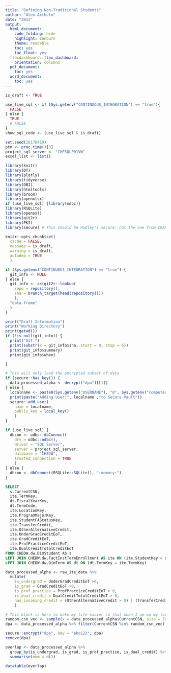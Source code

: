 ---
title: "Defining Non-Traditional Students"
author: "Alex Axthelm"
date: "2012"
output:
  html_document:
    code_folding: hide
    highlight: zenburn
    theme: readable
    toc: yes
    toc_float: yes
  flexdashboard::flex_dashboard:
    orientation: columns
  pdf_document:
    toc: yes
  word_document:
    toc: yes
---

```{r setup_variables, include = FALSE, cache = FALSE}
is_draft <- TRUE

use_live_sql <- if (Sys.getenv("CONTINUOUS_INTEGRATION") == "true"){
  FALSE
} else {
  TRUE
  # FALSE
}
show_sql_code <- (use_live_sql & is_draft)

set.seed(20170419)
ptm <- proc.time()[3]
project_sql_server <- "CHESQLP01VW"
excel_list <- list()
```

```{r load_packages, cache = FALSE, message = FALSE, echo = FALSE, include = FALSE}
library(knitr)
library(DT)
library(plotly)
library(tidyverse)
library(DBI)
library(htmltools)
library(broom)
library(openxlsx)
if (use_live_sql) {library(odbc)}
library(RSQLite)
library(openssl)
library(git2r)
library(PKI)
library(secure) # This should be Hadley's secure, not the one from CRAN
```

```{r set_knitr_options, include = FALSE, cache = FALSE}
knitr::opts_chunk$set(
  cache = FALSE,
  message = is_draft,
  warning = is_draft,
  autodep = TRUE
  )
```

```{r git_info, include = is_draft, cache = FALSE}
if (Sys.getenv("CONTINUOUS_INTEGRATION") == "true") {
  git_info <- NULL
} else {
  git_info <- as(git2r::lookup(
    repo = repository(),
    sha = branch_target(head(repository()))
    ),
  "data.frame"
  )
}
```

```{r UsefulInfo, results = "hold", include = is_draft, eval = is_draft, cache = FALSE}
print("Draft Information")
print("Working Directory")
print(getwd())
if (!is_null(git_info)) {
  print("GIT:")
  print(substr(x = git_info$sha, start = 0, stop = 6))
  print(git_info$summary)
  print(git_info$when)

}

```

```{r load_sample_data, include = !show_sql_code, eval = !use_live_sql}
# This will only load the encrypted subset of data
if (secure::has_key()) {
  data_processed_alpha <- decrypt("dpa")[[1]]
} else {
  localname <- paste0(Sys.getenv("USERNAME"), "@", Sys.getenv("computername"))
  print(paste("Adding User:", localname ,"to Secure Vault"))
  secure::add_user(
    name = localname,
    public_key = local_key()
    )
}
```

```{r Prepare_SQL_connection, include = show_sql_code, eval = TRUE}
if (use_live_sql) {
  dbcon <- odbc::dbConnect(
    drv = odbc::odbc(),
    driver = "SQL Server",
    server = project_sql_server,
    database = "CHEDW",
    trusted_connection = TRUE
    )
} else {
  dbcon <- dbConnect(RSQLite::SQLite(), ":memory:")
}
```

```{sql SQL_raw_ite_data, output.var = "raw_ite_data", include = show_sql_code, eval = use_live_sql, connection = dbcon}
SELECT
  s.CurrentCSN,
  ite.TermKey,
  dt.FiscalYearKey,
  dt.TermCode,
  ite.LocationKey,
  ite.ProgramMajorKey,
  ite.StudentFAStatusKey,
  ite.TransferCredit,
  ite.OtherAlternativeCredit,
  ite.UnderGradCreditEoT,
  ite.GradCreditEoT,
  ite.ProfPracticeCreditEoT,
  ite.DualCreditTotalCreditEoT
FROM CHEDW.dw.DimStudent AS s
LEFT JOIN CHEDW.dw.FactInstTermEnrollment AS ite ON (ite.StudentKey = s.StudentKey)
LEFT JOIN CHEDW.dw.DimTerm AS dt ON (dt.TermKey = ite.TermKey)
```


```{r include = show_sql_code, eval = use_live_sql}
data_processed_alpha <- raw_ite_data %>%
  mutate(
    is_undergrad = UnderGradCreditEoT >0,
    is_grad = GradCreditEoT >0,
    is_prof_practice = ProfPracticeCreditEoT > 0,
    is_dual_credit = DualCreditTotalCreditEoT > 0,
    has_incoming_credit = (OtherAlternativeCredit > 0) | (TransferCredit > 0)
    )
```

```{r save_sample_data_block, include = FALSE, eval = use_live_sql}
# This block is here to make my life easier so that when I am on my local machine, I can create an up to date set of sample data for Travis.
random_csn_vec <- sample(x = data_processed_alpha$CurrentCSN, size = 10000) # Pick 10000 students at random
dpa <- data_processed_alpha %>% filter(CurrentCSN %in% random_csn_vec)

secure::encrypt("dpa", key = "abc123", dpa)
remove(dpa)
```

```{r}
overlap <- data_processed_alpha %>%
  group_by(is_undergrad, is_grad, is_prof_practice, is_dual_credit) %>%
  summarise(num = n())

datatable(overlap)
```
